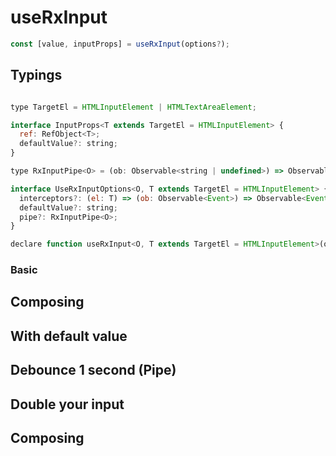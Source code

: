 

<Meta title="useRxInput" />

# useRxInput

```js
const [value, inputProps] = useRxInput(options?);
```

## Typings

```js

type TargetEl = HTMLInputElement | HTMLTextAreaElement;

interface InputProps<T extends TargetEl = HTMLInputElement> {
  ref: RefObject<T>;
  defaultValue?: string;
}

type RxInputPipe<O> = (ob: Observable<string | undefined>) => Observable<O>;

interface UseRxInputOptions<O, T extends TargetEl = HTMLInputElement> {
  interceptors?: (el: T) => (ob: Observable<Event>) => Observable<Event>;
  defaultValue?: string;
  pipe?: RxInputPipe<O>;
}

declare function useRxInput<O, T extends TargetEl = HTMLInputElement>(options?:UseRxInputOptions<O>): [O, InputProps];
```

### Basic

<Preview name="Basic" code={basicCode}>
  <Basic />
</Preview>

## Composing

<Preview name="Composing" code={composingCode}>
  <Composing />
</Preview>

## With default value

<Preview name="Default Value" code={defaultValueCode}>
  <DefaultValue />
</Preview>

## Debounce 1 second (Pipe)

<Preview name="Debounce" code={debounceCode}>
  <Debounce />
</Preview>

## Double your input

<Preview name="Double" code={doubleCode}>
  <Double />
</Preview>

## Composing
